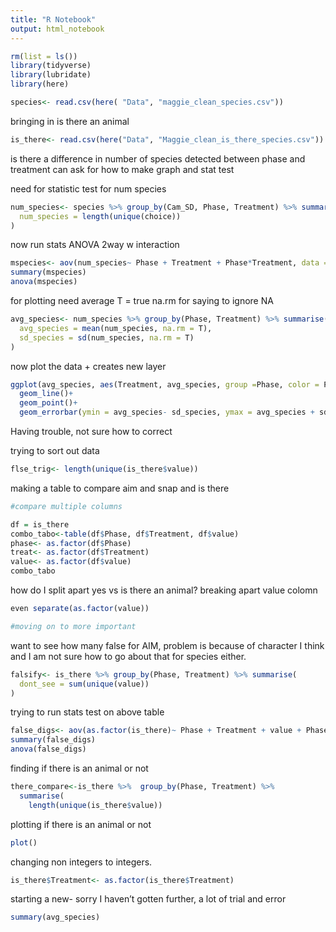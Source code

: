 ```yaml
---
title: "R Notebook"
output: html_notebook
---
```


```r
rm(list = ls())
library(tidyverse)
library(lubridate)
library(here)
```

```r
species<- read.csv(here( "Data", "maggie_clean_species.csv"))
```
bringing in is there an animal
```r
is_there<- read.csv(here("Data", "Maggie_clean_is_there_species.csv"))
```


is there a difference in number of species detected between phase and treatment
can ask for how to make graph and stat test

need for statistic test for num species

```r
num_species<- species %>% group_by(Cam_SD, Phase, Treatment) %>% summarise(
  num_species = length(unique(choice))
)
```

now run stats
ANOVA 2way w interaction
```r
mspecies<- aov(num_species~ Phase + Treatment + Phase*Treatment, data = num_species)
summary(mspecies)
anova(mspecies)
```



for plotting need average 
T = true na.rm for saying to ignore NA
```r
avg_species<- num_species %>% group_by(Phase, Treatment) %>% summarise(
  avg_species = mean(num_species, na.rm = T), 
  sd_species = sd(num_species, na.rm = T)
)
```

now plot the data
+ creates new layer
```r
ggplot(avg_species, aes(Treatment, avg_species, group =Phase, color = Phase)) + 
  geom_line()+
  geom_point()+
  geom_errorbar(ymin = avg_species- sd_species, ymax = avg_species + sd_species)
```







Having trouble, not sure how to correct


trying to sort out data
```r
flse_trig<- length(unique(is_there$value))
```


making a table to compare aim and snap and is there
```r
#compare multiple columns 

df = is_there
combo_tabo<-table(df$Phase, df$Treatment, df$value)
phase<- as.factor(df$Phase)
treat<- as.factor(df$Treatment)
value<- as.factor(df$value)
combo_tabo
```

how do I split apart yes vs is there an animal?
breaking apart value colomn
```r
even separate(as.factor(value))

#moving on to more important
```


want to see how many false for AIM, problem is because of character I think and I am not sure how to go about that for species either. 
```r
falsify<- is_there %>% group_by(Phase, Treatment) %>% summarise(
  dont_see = sum(unique(value))
)
```


trying to run stats test on above table

```r
false_digs<- aov(as.factor(is_there)~ Phase + Treatment + value + Phase*value+ Phase*Treatment + Treatment*value, data = is_there)
summary(false_digs)
anova(false_digs)
```


finding if there is an animal or not
```r
there_compare<-is_there %>%  group_by(Phase, Treatment) %>%
  summarise(
    length(unique(is_there$value))
```
plotting if there is an animal or not 

```r
plot()
```

changing non integers to integers.

```r
is_there$Treatment<- as.factor(is_there$Treatment)

```




starting a new- sorry I haven't gotten further, a lot of trial and error 
```r
summary(avg_species)
```

